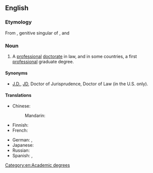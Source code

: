 ==English==

===Etymology===
From {{etyl|la|en}} {{m|la|juris|}}, genitive singular of {{m|la|jus||law}}, and {{m|la|doctor||teacher}}

===Noun===
{{wikipedia}}
{{en-noun|head=[[juris|Juris]] [[Doctor]]}}

# A [[professional]] [[doctorate]] in law, and in some countries, a first [[professional]] graduate degree.

====Synonyms====
* [[J.D.]], [[JD]], Doctor of Jurisprudence, Doctor of Law (in the U.S. only).

====Translations====
{{trans-top|professional doctorate in law}}
* Chinese:
*: Mandarin: {{t|cmn|法律博士|tr=fǎlǜ bóshì|sc=Hani}}
* Finnish: {{t|fi|oikeustieteen tohtori}}
* French: {{t|fr|docteur en droit|m}}
{{trans-mid}}
* German: {{qualifier|USA}} {{t|de|Juris Doctor|m}}, {{t|de|Doktor der Rechte|m}}
* Japanese: {{t|ja|法務博士|tr=ほうむはくし, hōmu hakushi|sc=Jpan}}
* Russian: {{t|ru|до́ктор юриди́ческих нау́к|m}}
* Spanish: {{t|es|juris doctor|m}}, {{t|es|doctor en derecho|m}}
{{trans-bottom}}

[[Category:en:Academic degrees]]